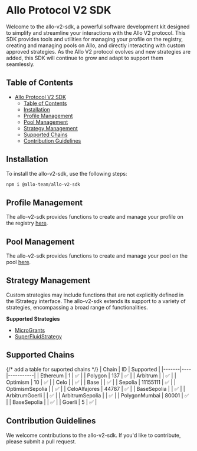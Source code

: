 # Allo Protocol V2 SDK

Welcome to the allo-v2-sdk, a powerful software development kit designed to simplify and streamline your interactions with the Allo V2 protocol. This SDK provides tools and utilities for managing your profile on the registry, creating and managing pools on Allo, and directly interacting with custom approved strategies. As the Allo V2 protocol evolves and new strategies are added, this SDK will continue to grow and adapt to support them seamlessly.

## Table of Contents

- [Allo Protocol V2 SDK](#allo-protocol-v2-sdk)
  - [Table of Contents](#table-of-contents)
  - [Installation](#installation)
  - [Profile Management](#profile-management)
  - [Pool Management](#pool-management)
  - [Strategy Management](#strategy-management)
  - [Supported Chains](#supported-chains)
  - [Contribution Guidelines](#contribution-guidelines)

## Installation

To install the allo-v2-sdk, use the following steps:

```bash
npm i @allo-team/allo-v2-sdk
```

## Profile Management

The allo-v2-sdk provides functions to create and manage your profile on the registry [here](/sdk/registry).

## Pool Management

The allo-v2-sdk provides functions to create and manage your pool on the pool [here](/sdk/allo).
## Strategy Management

Custom strategies may include functions that are not explicitly defined in the IStrategy interface. The allo-v2-sdk extends its support to a variety of strategies, encompassing a broad range of functionalities.

**Supported Strategies**
- [MicroGrants](/sdk/microgrants)
- [SuperFluidStrategy](/sdk/superfluid)

## Supported Chains

{/* add a table for suported chains */}
| Chain | ID | Supported |
|-------|----|-----------|
| Ethereum | 1 | ✅ |
| Polygon | 137 | ✅ |
| Arbitrum |  | ✅ |
| Optimism | 10 | ✅ |
| Celo |   | ✅ |
| Base |   | ✅ |
| Sepolia | 11155111  | ✅ |
| OptimismSepolia |  | ✅ |
| CeloAlfajores | 44787 | ✅ |
| BaseSepolia |  | ✅ |
| ArbitrumGoerli |  | ✅ |
| ArbitrumSepolia |  | ✅ |
| PolygonMumbai | 80001 | ✅ |
| BaseSepolia |  | ✅ |
| Goerli | 5 | ✅ |

## Contribution Guidelines

We welcome contributions to the allo-v2-sdk. If you'd like to contribute, please submit a pull request.